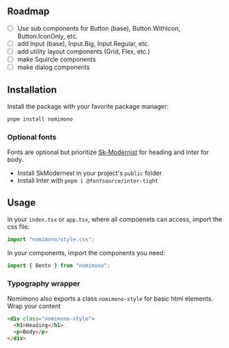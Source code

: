 
<Banner />

## Roadmap
- [ ] Use sub components for Button (base), Button.WithIcon, Button.IconOnly, etc.
- [ ] add Input (base), Input.Big, Input.Regular, etc.
- [ ] add utility layout components (Grid, Flex, etc.)
- [ ] make Squircle components
- [ ] make dialog components

## Installation

Install the package with your favorite package manager:

```zsh
pnpm install nomimono
```

### Optional fonts

Fonts are optional but prioritize [Sk-Modernist](https://seankanedesign.gumroad.com/l/sk-modernist) for heading and
Inter for body.

- Install SkModernest in your project's `public` folder
- Install Inter with `pnpm i @fontsource/inter-tight`

## Usage

In your `index.tsx` or `app.tsx`, where all compoenets can access, import the css file:

```jsx
import "nomimono/style.css";
```

In your components, import the components you need:

```jsx
import { Bento } from "nomimono";
```

### Typography wrapper

Nomimono also exports a class `nomimono-style` for basic html elements. Wrap your content

```html
<div class="nomimono-style">
  <h1>Heading</h1>
  <p>Body</p>
</div>
```
